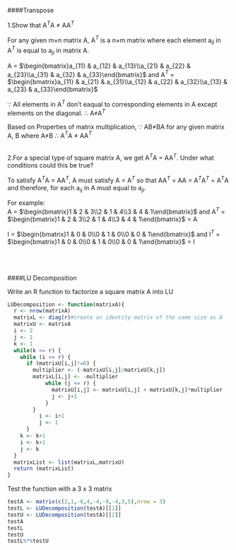 ####Transpose

1.Show that A$^{T}$A $\neq$ AA$^{T}$

For any given m$\times$n matrix A, A$^{T}$ is a n$\times$m matrix where each element a$_{ij}$ in A$^{T}$ is equal to a$_{ji}$ in matrix A.

A = $\begin{bmatrix}a_{11} & a_{12} & a_{13}\\a_{21} & a_{22} & a_{23}\\a_{31} & a_{32} & a_{33}\end{bmatrix}$
and A$^{T}$ = $\begin{bmatrix}a_{11} & a_{21} & a_{31}\\a_{12} & a_{22} & a_{32}\\a_{13} & a_{23} & a_{33}\end{bmatrix}$

$\because$ All elements in A$^{T}$ don't eaqual to corresponding elements in A except elements on the diagonal. 
$\therefore$ A$\neq$A$^{T}$

Based on Properties of matrix multiplication,
$\because$ AB$\neq$BA for any given matrix A, B where A$\neq$B
$\therefore$ A$^{T}$A $\neq$ AA$^{T}$<br/><br/>

2.For a special type of square matrix A, we get A$^{T}$A = AA$^{T}$. Under what conditions could this be true?  

To satisfy A$^{T}$A = AA$^{T}$, A must satisfy A = A$^{T}$ so that AA$^{T}$ = AA = A$^{T}$A$^{T}$ = A$^{T}$A
and therefore, for each a$_{ij}$ in A must equal to a$_{ji}$.

For example:  
A = $\begin{bmatrix}1 & 2 & 3\\2 & 1 & 4\\3 & 4 & 1\end{bmatrix}$
and A$^{T}$ = $\begin{bmatrix}1 & 2 & 3\\2 & 1 & 4\\3 & 4 & 1\end{bmatrix}$ = A

I = $\begin{bmatrix}1 & 0 & 0\\0 & 1 & 0\\0 & 0 & 1\end{bmatrix}$
and I$^{T}$ = $\begin{bmatrix}1 & 0 & 0\\0 & 1 & 0\\0 & 0 & 1\end{bmatrix}$ = I <br/><br/><br/><br/>


####LU Decomposition

Write an R function to factorize a square matrix A into LU
```{r}
LUDecomposition <- function(matrixA){
  r <- nrow(matrixA)
  matrixL <- diag(r)#create an identity matrix of the same size as A
  matrixU <- matrixA
  i <- 2
  j <- 1
  k <- 1
  while(k <= r) {
    while (i <= r) {
      if (matrixU[i,j]!=0) {
        multiplier <- (-matrixU[i,j]/matrixU[k,j])
        matrixL[i,j] <- -multiplier
            while (j <= r) {
              matrixU[i,j] <- matrixU[i,j] + matrixU[k,j]*multiplier
              j <- j+1
            }
        }
          i <- i+1
          j <- 1
      }
    k <- k+1
    i <- k+1
    j <- k
  }
  matrixList <- list(matrixL,matrixU)
  return (matrixList)
}
```

Test the function with a 3 x 3 matrix
```{r}
testA <- matrix(c(2,1,-6,4,-4,-9,-4,3,5),nrow = 3)
testL <- LUDecomposition(testA)[[1]]
testU <- LUDecomposition(testA)[[2]]
testA
testL
testU
testL%*%testU
```